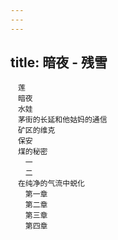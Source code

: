 ```yaml
---
---
---
```

title: 暗夜 - 残雪
---


```
　莲
　暗夜
　水娃
　茅街的长延和他姑妈的通信
　矿区的维克
　保安
　煤的秘密
　　一
　　二
　在纯净的气流中蜕化
　　第一章
　　第二章
　　第三章
　　第四章
```